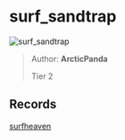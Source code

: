 
# surf_sandtrap

![surf_sandtrap](https://raw.githubusercontent.com/Sayt123/SurfMapPics/Maps-and-bonuses/csgo/surf_sandtrap.jpg)

> Author: **ArcticPanda**
>
> Tier 2

## Records

[surfheaven](https://surfheaven.eu/map/surf_sandtrap)
